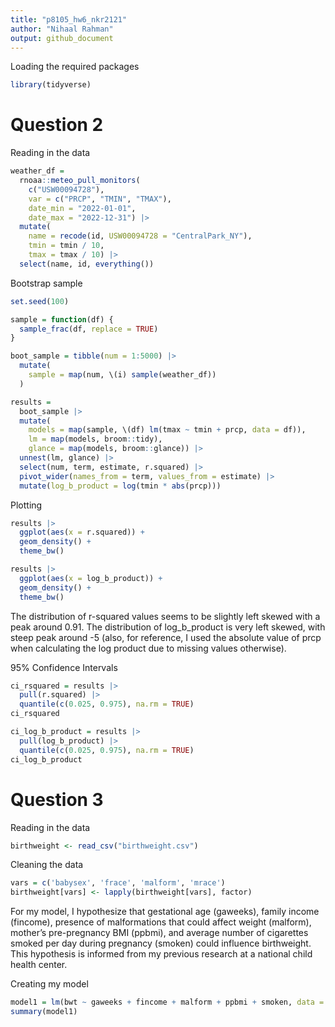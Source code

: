 ```yaml
---
title: "p8105_hw6_nkr2121"
author: "Nihaal Rahman"
output: github_document
---
```


Loading the required packages
```r
library(tidyverse)
```

# Question 2

Reading in the data
```r
weather_df = 
  rnoaa::meteo_pull_monitors(
    c("USW00094728"),
    var = c("PRCP", "TMIN", "TMAX"), 
    date_min = "2022-01-01",
    date_max = "2022-12-31") |>
  mutate(
    name = recode(id, USW00094728 = "CentralPark_NY"),
    tmin = tmin / 10,
    tmax = tmax / 10) |>
  select(name, id, everything())
```

Bootstrap sample 
```r
set.seed(100)

sample = function(df) {
  sample_frac(df, replace = TRUE)
}

boot_sample = tibble(num = 1:5000) |> 
  mutate(
    sample = map(num, \(i) sample(weather_df))
  )

results =   
  boot_sample |> 
  mutate(
    models = map(sample, \(df) lm(tmax ~ tmin + prcp, data = df)),
    lm = map(models, broom::tidy),
    glance = map(models, broom::glance)) |> 
  unnest(lm, glance) |> 
  select(num, term, estimate, r.squared) |> 
  pivot_wider(names_from = term, values_from = estimate) |> 
  mutate(log_b_product = log(tmin * abs(prcp)))
```

Plotting
```r
results |> 
  ggplot(aes(x = r.squared)) + 
  geom_density() +
  theme_bw()

results |> 
  ggplot(aes(x = log_b_product)) + 
  geom_density() +
  theme_bw()
```

The distribution of r-squared values seems to be slightly left skewed with a peak around 0.91. The distribution of log_b_product is very left skewed, with steep peak around -5 (also, for reference, I used the absolute value of prcp when calculating the log product due to missing values otherwise).

95% Confidence Intervals
```r
ci_rsquared = results |> 
  pull(r.squared) |> 
  quantile(c(0.025, 0.975), na.rm = TRUE)
ci_rsquared

ci_log_b_product = results |> 
  pull(log_b_product) |> 
  quantile(c(0.025, 0.975), na.rm = TRUE)
ci_log_b_product
```

# Question 3

Reading in the data
```r
birthweight <- read_csv("birthweight.csv")
```

Cleaning the data
```r
vars = c('babysex', 'frace', 'malform', 'mrace')
birthweight[vars] <- lapply(birthweight[vars], factor)
```

For my model, I hypothesize that gestational age (gaweeks), family income (fincome), presence of malformations that could affect weight (malform), mother's pre-pregnancy BMI (ppbmi), and average number of cigarettes smoked per day during pregnancy (smoken) could influence birthweight. This hypothesis is informed from my previous research at a national child health center.

Creating my model
```r
model1 = lm(bwt ~ gaweeks + fincome + malform + ppbmi + smoken, data = birthweight)
summary(model1)
```


